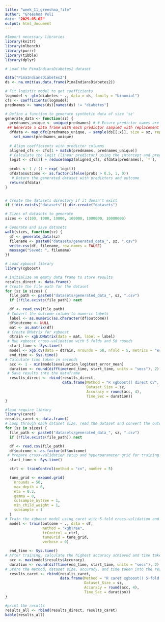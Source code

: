 ---
title: "week_11_greeshma_file"
author: "Greeshma Poli
date: "2025-05-02"
output: html_document
---


```{r}
#Import necessary libraries
library(knitr)
library(mlbench)
library(purrr)
library(tibble)
library(dplyr)
```


```{r}
# Load the PimaIndiansDiabetes2 dataset 

data("PimaIndiansDiabetes2")
ds <- na.omit(as.data.frame(PimaIndiansDiabetes2))

# Fit logistic model to get coefficients
logmodel <- glm(diabetes ~ ., data = ds, family = "binomial")
cfs <- coefficients(logmodel)
prednames <- names(ds)[names(ds) != "diabetes"]
```


```{r}
# Define a function to generate synthetic data of size 'sz'
generate_data <- function(sz) {
  prednames_unique <- unique(prednames) # # Ensure predictor names are unique to avoid duplicate column issues
 ## Generate a data frame with each predictor sampled with replacement 
  dfdata <- map_dfc(prednames_unique, ~ sample(ds[[.x]], size = sz, replace = TRUE)) %>%
    set_names(prednames_unique)
  
  # Align coefficients with predictor columns 
  aligned_cfs <- cfs[1 + match(prednames, prednames_unique)]
  # Calculate the logit (linear predictor) using the intercept and predictors
  logit <- cfs[1] + reduce(map2(aligned_cfs, dfdata[prednames], `*`), `+`)
  
  probs <- 1 / (1 + exp(-logit))
  dfdata$outcome <- as.factor(ifelse(probs > 0.5, 1, 0))
   # Return the generated dataset with predictors and outcome
  return(dfdata)
}



```



```{r}
# Create the datasets directory if it doesn't exist
if (!dir.exists("datasets")) dir.create("datasets")

# Sizes of datasets to generate
sizes <- c(100, 1000, 10000, 100000, 1000000, 10000000)

# Generate and save datasets
walk(sizes, function(sz) {
  df <- generate_data(sz)
  filename <- paste0("datasets/generated_data_", sz, ".csv")
  write.csv(df, filename, row.names = FALSE)
  message("Saved: ", filename)
})

```

```{r}

# Load xgboost library
library(xgboost)

# Initialize an empty data frame to store results
results_direct <- data.frame()
# Create the file path for the dataset
for (sz in sizes) {
  file_path <- paste0("datasets/generated_data_", sz, ".csv")
  if (!file.exists(file_path)) next

  df <- read.csv(file_path)
 # Convert the outcome column to numeric labels
  label <- as.numeric(as.character(df$outcome))
  df$outcome <- NULL
  mat <- as.matrix(df)
 # Create DMatrix for xgboost
  dtrain <- xgb.DMatrix(data = mat, label = label)
 # Run xgboost cross-validation with 5 folds and 50 rounds
  start_time <- Sys.time()
  model <- xgb.cv(data = dtrain, nrounds = 50, nfold = 5, metrics = "error", verbose = 0)
  end_time <- Sys.time()
# Calculate time taken in seconds
  acc <- 1 - min(model$evaluation_log$test_error_mean)
  duration <- round(difftime(end_time, start_time, units = "secs"), 2)
 # Save results into the dataframe
  results_direct <- rbind(results_direct,
                          data.frame(Method = "R xgboost() direct CV",
                                     Dataset_Size = sz,
                                     Accuracy = round(acc, 4),
                                     Time_Sec = duration))
}
```



```{r}
#load require library
library(caret)
results_caret <- data.frame()
# Loop through each dataset size, read the dataset and convert the outcome to factor (required for caret)
for (sz in sizes) {
  file_path <- paste0("datasets/generated_data_", sz, ".csv")
  if (!file.exists(file_path)) next

  df <- read.csv(file_path)
  df$outcome <- as.factor(df$outcome)
 # Prepare cross-validation setup and hyperparameter grid for training
  start_time <- Sys.time()

  ctrl <- trainControl(method = "cv", number = 5)

  tune_grid <- expand.grid(
    nrounds = 50,
    max_depth = 6,
    eta = 0.3,
    gamma = 0,
    colsample_bytree = 1,
    min_child_weight = 1,
    subsample = 1
  )
# Train the xgboost model using caret with 5-fold cross-validation and record the start and end time
  model <- train(outcome ~ ., data = df,
                 method = "xgbTree",
                 trControl = ctrl,
                 tuneGrid = tune_grid,
                 verbose = 0)

  end_time <- Sys.time()
# After training, calculate the highest accuracy achieved and time taken
  acc <- max(model$results$Accuracy)
  duration <- round(difftime(end_time, start_time, units = "secs"), 2)
# Store the method, dataset size, accuracy, and time taken into the results dataframe for later analysis
  results_caret <- rbind(results_caret,
                         data.frame(Method = "R caret xgboost() 5-fold CV",
                                    Dataset_Size = sz,
                                    Accuracy = round(acc, 4),
                                    Time_Sec = duration))
}
```


```{r}
#print the results
results_all <- rbind(results_direct, results_caret)
kable(results_all)

```


